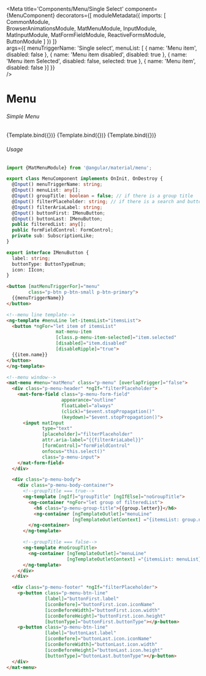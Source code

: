 



<Meta title='Components/Menu/Single Select'
    component={MenuComponent}
    decorators={[
      moduleMetadata({
          imports: [
              CommonModule,            
              BrowserAnimationsModule,
              MatMenuModule,
              InputModule,
              MatInputModule,
              MatFormFieldModule,
              ReactiveFormsModule,
              ButtonModule
          ]
      })
    ]}  
    args={{
      menuTriggerName: 'Single select',
      menuList: [
        { name: 'Menu item',
          disabled: false
        },
        { name: 'Menu item disabled',
          disabled: true
        },
        { name: 'Menu item Selected',
          disabled: false,
          selected: true
        },
        { name: 'Menu item',
          disabled: false
        }]
    }}  
 />

# Menu


###### Simple Menu
<Canvas>
  <Story name="Simple Menu"
    args={{ 
    }}>
    {Template.bind({})}
  </Story>
  <Story name="Simple Menu with Group"
    args={{ 
      menuTriggerName: 'Select with Groups',
      groupTitle: true,
      menuList: stateGroups
    }}>
    {Template.bind({})}
  </Story>
  <Story name="Menu with Filter"
    args={{ 
      menuTriggerName: 'Menu with Filter',
      menuList: stateGroups,
      groupTitle: true,
      filterAriaLabel: 'Find Label',
      filterPlaceholder: 'Find Label',
      buttonFirst: {
        label: 'Share',
        buttonType: ButtonTypeEnum.Tertiary,
        icon: {
          iconName: 'eraser',
          width: '15',
          height: '15'
        }
      },
      buttonLast: {
        label: 'Reset',
        buttonType: ButtonTypeEnum.Tertiary,
        icon: {
          iconName: 'eraser',
          width: '15',
          height: '15'
        }
      }
    }}>
    {Template.bind({})}
  </Story>
</Canvas>

###### Usage
```ts
import {MatMenuModule} from '@angular/material/menu';

export class MenuComponent implements OnInit, OnDestroy {
  @Input() menuTriggerName: string;
  @Input() menuList: any[];
  @Input() groupTitle: boolean = false; // if there is a group title
  @Input() filterPlaceholder: string; // if there is a search and buttons
  @Input() filterAriaLabel: string;
  @Input() buttonFirst: IMenuButton;
  @Input() buttonLast: IMenuButton;
  public filteredList: any[];
  public formFieldControl: FormControl;
  private sub: SubscriptionLike;
}

export interface IMenuButton {
  label: string;
  buttonType: ButtonTypeEnum;
  icon: IIcon;
}
```
```html
<button [matMenuTriggerFor]="menu"
        class="p-btn p-btn-small p-btn-primary">
  {{menuTriggerName}}
</button>

<!--menu line template-->
<ng-template #menuLine let-itemsList="itemsList">
  <button *ngFor="let item of itemsList"
                  mat-menu-item
                  [class.p-menu-item-selected]="item.selected"
                  [disabled]="item.disabled"
                  [disableRipple]="true">
  {{item.name}}
</button>
</ng-template>

<!--menu window-->
<mat-menu #menu="matMenu" class="p-menu" [overlapTrigger]="false">
  <div class="p-menu-header" *ngIf="filterPlaceholder">
    <mat-form-field class="p-menu-form-field"
                    appearance="outline"
                    floatLabel="always"
                    (click)="$event.stopPropagation()"
                    (keydown)="$event.stopPropagation()">
      <input matInput
             type="text"
             [placeholder]="filterPlaceholder"
             attr.aria-label="{{filterAriaLabel}}"
             [formControl]="formFieldControl"
             onfocus="this.select()"
             class="p-menu-input">
    </mat-form-field>
  </div>

  <div class="p-menu-body">
    <div class="p-menu-body-container">
      <!--groupTitle === true-->
      <ng-template [ngIf]="groupTitle" [ngIfElse]="noGroupTitle">
        <ng-container *ngFor="let group of filteredList">
          <h6 class="p-menu-group-title">{{group.letter}}</h6>
          <ng-container [ngTemplateOutlet]="menuLine"
                        [ngTemplateOutletContext] ="{itemsList: group.names}"></ng-container>
        </ng-container>
      </ng-template>

      <!--groupTitle === false-->
      <ng-template #noGroupTitle>
        <ng-container [ngTemplateOutlet]="menuLine"
                      [ngTemplateOutletContext] ="{itemsList: menuList}"></ng-container>
      </ng-template>
    </div>
  </div>

  <div class="p-menu-footer" *ngIf="filterPlaceholder">
    <p-button class="p-menu-btn-line"
              [label]="buttonFirst.label"
              [iconBefore]="buttonFirst.icon.iconName"
              [iconBeforeWidth]="buttonFirst.icon.width"
              [iconBeforeHeight]="buttonFirst.icon.height"
              [buttonType]="buttonFirst.buttonType"></p-button>
    <p-button class="p-menu-btn-line"
              [label]="buttonLast.label"
              [iconBefore]="buttonLast.icon.iconName"
              [iconBeforeWidth]="buttonLast.icon.width"
              [iconBeforeHeight]="buttonLast.icon.height"
              [buttonType]="buttonLast.buttonType"></p-button>
  </div>
</mat-menu>
```